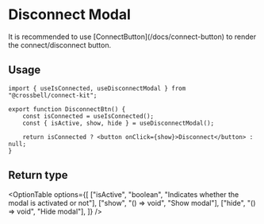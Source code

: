 
# Disconnect Modal

<div className="my-8">
	<DisconnectModalExample />
</div>

<Callout>
	It is recommended to use [ConnectButton](/docs/connect-button) to render the
	connect/disconnect button.
</Callout>

## Usage

```tsx
import { useIsConnected, useDisconnectModal } from "@crossbell/connect-kit";

export function DisconnectBtn() {
	const isConnected = useIsConnected();
	const { isActive, show, hide } = useDisconnectModal();

	return isConnected ? <button onClick={show}>Disconnect</button> : null;
}
```

## Return type

<OptionTable
	options={[
		["isActive", "boolean", "Indicates whether the modal is activated or not"],
		["show", "() => void", "Show modal"],
		["hide", "() => void", "Hide modal"],
	]}
/>
